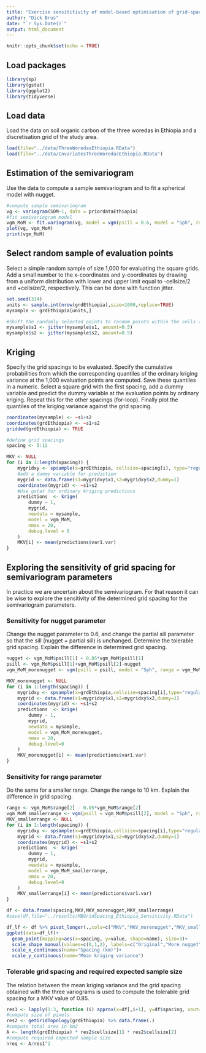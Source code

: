 ```yaml
---
title: "Exercise sensititivity of model-based optimisation of grid-spacing to semivariogram parameters."
author: "Dick Brus"
date: "`r Sys.Date()`"
output: html_document
---
```


```r
knitr::opts_chunk$set(echo = TRUE)
```

## Load packages

```r
library(sp)
library(gstat)
library(ggplot2)
library(tidyverse)
```

## Load data

Load the data on soil organic carbon of the three woredas in Ethiopia and a discretisation grid of the study area. 

```r
load(file="../data/ThreeWoredasEthiopia.RData")
load(file="../data/CovariatesThreeWoredasEthiopia.RData")
```

## Estimation of the semivariogram

Use the data to compute a sample semivariogram and to fit a spherical model with nugget.

```r
#compute sample semivariogram
vg <- variogram(SOM~1, data = priordataEthiopia)
#fit semivariogram model
vgm_MoM <- fit.variogram(vg, model = vgm(psill = 0.6, model = "Sph", range = 40, nugget = 0.6))
plot(vg, vgm_MoM)
print(vgm_MoM)
```

## Select random sample of evaluation points

Select a simple random sample of size 1,000 for evaluating the square grids. Add a small number to the x-coordinates and y-coordinates by drawing from a uniform distribution with lower and upper limit equal to -cellsize/2 and +cellsize/2, respectively. This can be done with function jitter.

```r
set.seed(314)
units <- sample.int(nrow(grdEthiopia),size=1000,replace=TRUE)
mysample <- grdEthiopia[units,]

#Shift the randomly selected points to random points within the cells (cellsize is 1 km x 1 km)
mysample$s1 <- jitter(mysample$s1, amount=0.5)
mysample$s2 <- jitter(mysample$s2, amount=0.5)
```

## Kriging

Specify the grid spacings to be evaluated. Specify the cumulative probabilities from which the corresponding quantiles of the ordinary kriging variance at the 1,000 evaluation points are computed. Save these quantiles in a numeric. Select a square grid with the first spacing, add a dummy variable and predict the dummy variable at the evaluation points by ordinary kriging.  Repeat this for the other spacings (for-loop). Finally plot the quantiles of the kriging variance against the grid spacing.

```r
coordinates(mysample) <- ~s1+s2
coordinates(grdEthiopia) <- ~s1+s2
gridded(grdEthiopia) <- TRUE

#define grid spacings
spacing <- 5:12

MKV <- NULL
for (i in 1:length(spacing)) {
    mygridxy <- spsample(x=grdEthiopia, cellsize=spacing[i], type="regular", offset=c(0.5,0.5))
    #add a dummy variable for prediction
    mygrid <- data.frame(s1=mygridxy$x1,s2=mygridxy$x2,dummy=1)
    coordinates(mygrid) <- ~s1+s2
    #Use gstat for ordinary kriging predictions
    predictions  <- krige(
        dummy ~ 1,
        mygrid,
        newdata = mysample,
        model = vgm_MoM,
        nmax = 20,
        debug.level = 0 
    )
    MKV[i] <- mean(predictions$var1.var)
}
```


## Exploring the sensitivity of grid spacing for semivariogram parameters

In practice we are uncertain about the semivariogram. For that reason it can be wise to explore the sensitivity of the determined grid spacing for the semivariogram parameters. 

### Sensitivity for nugget parameter

Change the nugget parameter to 0.6, and change the partial sill parameter so that the sill (nugget + partial sill) is unchanged. Determine the tolerable grid spacing. Explain the difference in determined grid spacing.

```r
nugget <- vgm_MoM$psill[1] + 0.05*vgm_MoM$psill[1]
psill <- vgm_MoM$psill[1]+vgm_MoM$psill[2]-nugget
vgm_MoM_morenugget <- vgm(psill = psill, model = "Sph", range = vgm_MoM$range[2], nugget = nugget)

MKV_morenugget <- NULL
for (i in 1:length(spacing)) {
    mygridxy <- spsample(x=grdEthiopia,cellsize=spacing[i],type="regular",offset=c(0.5,0.5))
    mygrid <- data.frame(s1=mygridxy$x1,s2=mygridxy$x2,dummy=1)
    coordinates(mygrid) <- ~s1+s2
    predictions  <- krige(
        dummy ~ 1,
        mygrid,
        newdata = mysample,
        model = vgm_MoM_morenugget,
        nmax = 20,
        debug.level=0
    )
    MKV_morenugget[i] <- mean(predictions$var1.var)
}
```

### Sensitivity for range parameter

Do the same for a smaller range. Change the range to 10 km. Explain the difference in grid spacing.

```r
range <- vgm_MoM$range[2] - 0.05*vgm_MoM$range[2]
vgm_MoM_smallerrange <- vgm(psill = vgm_MoM$psill[2], model = "Sph", range = 30, nugget = vgm_MoM$psill[1])
MKV_smallerrange <- NULL
for (i in 1:length(spacing)) {
    mygridxy <- spsample(x=grdEthiopia,cellsize=spacing[i],type="regular",offset=c(0.5,0.5))
    mygrid <- data.frame(s1=mygridxy$x1,s2=mygridxy$x2,dummy=1)
    coordinates(mygrid) <- ~s1+s2
    predictions  <- krige(
        dummy ~ 1,
        mygrid,
        newdata = mysample,
        model = vgm_MoM_smallerrange,
        nmax = 20,
        debug.level=0
    )
    MKV_smallerrange[i] <- mean(predictions$var1.var)
}

df <- data.frame(spacing,MKV,MKV_morenugget,MKV_smallerrange)
#save(df,file="../results/MBGridSpacing_Ethiopia_Sensitivity.RData")

df_lf <- df %>% pivot_longer(.,cols=c("MKV","MKV_morenugget","MKV_smallerrange"))
ggplot(data=df_lf)+
  geom_point(mapping=aes(x=spacing, y=value, shape=name), size=3)+
  scale_shape_manual(values=c(0,1,2), labels=c("Original","More nugget","Smaller range"), name="Semivariogram") +
  scale_x_continuous(name="Spacing (km)")+
  scale_y_continuous(name="Mean kriging variance")
```
### Tolerable grid spacing and required expected sample size

The relation between the mean kriging variance and the grid spacing obtained with the three variograms is used to compute the tolerable grid spacing for a MKV value of 0.85.

```r
res1 <- lapply(1:3, function (i) approx(x=df[,i+1], y=df$spacing, xout=0.85)$y) %>% as.numeric(.)
#compute size of pixels
res2 <- getGridTopology(grdEthiopia) %>% data.frame(.)
#compute total area in km2
A <- length(grdEthiopia) * res2$cellsize[1] * res2$cellsize[2]
#compute required expected sample size
nreq <- A/res1^2

```

